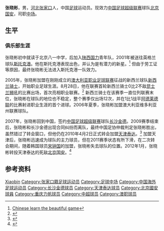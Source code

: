 {{Other uses|other=1993年出生的同名足球运动员|张晓彬 (1993年)}}
{{Infobox football biography
| name = 张晓彬
| image =
| birth_date = {{Birth date and age|1985|2|14}}
| birth_place = [[中国|中国]][[河北省|河北省]][[张家口市|张家口市]]
| height = {{height|m=1.77}}
| position = [[中场|中场]]
| currentclub = [[重庆力帆足球俱乐部|重庆力帆]]
| clubnumber = 
|  youthyears1 =    
| youthyears2 =  2001-2004
|  youthclubs1 =   [[陕西国力|陕西国力]] 
| youthclubs2 =  [[斯托克港足球俱乐部|斯托克港]]
| years1 =  2005-2006 
| years2 =  2006 
| years3 =  2007-2009 
| years4 =  2010-2011
| years5 =  2012-
| years6 =  2015
| clubs1 =  [[新西兰骑士足球俱乐部|新西兰骑士]] 
| clubs2 =  {{le|金斯顿城足球俱乐部|Kingston City FC|金斯顿城}} 
| clubs3 =  [[广州富力足球俱乐部|长沙金德]] 
| clubs4 =  [[天津泰达足球俱乐部|天津泰达]]
| clubs5 =  [[北京国安足球俱乐部|北京国安]]
| clubs6 =  → [[重庆力帆足球俱乐部|重庆力帆]]（租借）
| caps1 =   12  
| caps2 =   8  
| caps3 =   75  
| caps4 =   34  
| caps5 =   18
| caps6 =   6
| goals1 =  1  
| goals2 =  1  
| goals3 =  2  
| goals4 =  2 
| goals5 =  1
| goals6 =  0
| nationalyears1 =  
| nationalteam1 =  
| nationalcaps1 =    
| nationalgoals1 = 
| pcupdate = 2015年11月3日
| ntupdate =
}}
'''张晓彬'''{{BD|1985年|2月14日|||Zhang, Xiaobin}}，男，[[河北|河北]][[张家口|张家口]]人，中国[[足球|足球]]运动员。现效力[[中国足球超级联赛|中国足球超级联赛]]球队[[北京国安足球俱乐部|北京国安]]，司职[[中场|中场]]。

== 生平 ==
=== 俱乐部生涯 ===
张晓彬初中就读于北京八一中学，后加入[[陕西国力|陕西国力]]青年队，2001年被送往英格兰球队[[斯托克港足球俱乐部|斯托克港]]。他在斯托克港表现出色，并认为是有潜力的新星。<ref>[http://menmedia.co.uk/stockportexpress/news/s/308135_chinese_learn_the_beautiful_game.html Chinese learn the beautiful game]</ref> 但由于劳工证等原因，最终张晓彬无法进入斯托克港一队效力。

2005年，张晓彬加盟在刚刚成立的[[澳大利亚职业足球联赛|澳大利亚职业足球联赛]]征战的新西兰球队[[新西兰骑士足球俱乐部|新西兰骑士]]，开始职业足球生涯。8月28日，他在联赛首轮新西兰骑士0比2不敌[[布里斯班狮吼足球俱乐部|昆士兰狮吼]]的比赛出场，首次亮相职业联赛。<ref>{{Cite web |url=http://www.ultimatealeague.com/player_detail.php?player_id=347 |title=Xiaobin Zhang |access-date=2013-03-27 |archive-date=2021-04-21 |archive-url=https://web.archive.org/web/20210421043520/https://www.ultimatealeague.com/player_detail.php?player_id=347 }}</ref> 新西兰骑士在该赛季一直位列联赛末位，张晓彬在球队的地位也不稳定，整个赛季仅出场12次，并在1比1战平[[阿德莱德联足球俱乐部|阿德莱德联]]的比赛射进职业生涯的首个进球。2006年夏季，张晓彬加盟澳大利亚维多利亚州联赛球队{{le|金斯顿城足球俱乐部|Kingston City FC|金斯顿城}}。

2007年，张晓彬回到中国，签约[[中国足球超级联赛|中国足球超级联赛]]球队[[广州富力足球俱乐部|长沙金德]]。2009赛季结束后，张晓彬和长沙金德出现合同纠纷而离队，最终中国足协仲裁判定张晓彬胜出，虽然错过了转会窗口，但他仍在2010年4月2日正式转会加盟[[天津泰达足球俱乐部|天津泰达]]。<ref>{{Cite web |url=http://sports.sina.com.cn/s/2010-04-04/07331648121s.shtml |title=天津临阵引强援 |access-date=2013-03-27 |archive-date=2019-05-20 |archive-url=https://web.archive.org/web/20190520064343/http://sports.sina.com.cn/s/2010-04-04/07331648121s.shtml }}</ref> 加盟天津后，张晓彬迅速成为球队的主力球员，但在2011赛季状态有所下滑，在二次转会期间，随着韩国球员[[宋钟国|宋钟国]]的加盟，张晓彬失去球队的位置。2012年1月，张晓彬转投天津泰达的死敌[[北京国安足球俱乐部|北京国安]]。<ref>{{Cite web |url=http://sports.163.com/12/0116/21/7NTVDME200051C89.html |title=张晓彬为投国安早已回京 上赛季末屡赴工体看球 |access-date=2013-03-27 |archive-date=2019-05-20 |archive-url=https://web.archive.org/web/20190520180839/http://sports.163.com/12/0116/21/7NTVDME200051C89.html }}</ref>

== 参考资料 ==
{{reflist}}

{{2009年长沙金德名单}}
{{2010年中超分类名单天津}}
{{2011年中超分类名单天津}}
{{2012年中超分类名单北京}}
{{2013年中超分类名单北京}}
{{2014年中超分类名单北京}}
{{2015年中超分类名单北京}}
{{2015年中超分类名单力帆}}
{{2016年中超分类名单北京}}
{{2017年中超分类名单北京}}

{{Authority control}}
{{DEFAULTSORT:Zhang, Xiaobin}}
[[Category:张姓|Xiaobin]]
[[Category:张家口籍足球运动员|Category:张家口籍足球运动员]]
[[Category:足球中场|Category:足球中场]]
[[Category:中国海外足球运动员|Category:中国海外足球运动员]]
[[Category:长沙金德球员|Category:长沙金德球员]]
[[Category:天津泰达球员|Category:天津泰达球员]]
[[Category:北京國安球員|Category:北京國安球員]]
[[Category:重庆力帆球员|Category:重庆力帆球员]]
[[Category:中超球员|Category:中超球员]]
[[Category:澳职球员|Category:澳职球员]]